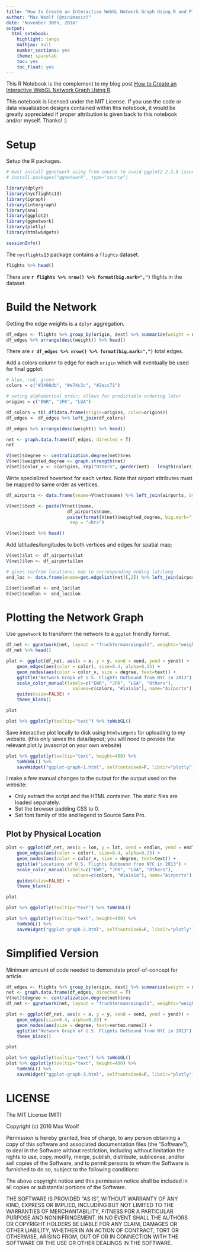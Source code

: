 ```yaml
---
title: "How to Create an Interactive WebGL Network Graph Using R and Plotly"
author: "Max Woolf (@minimaxir)"
date: "November 30th, 2016"
output:
  html_notebook:
    highlight: tango
    mathjax: null
    number_sections: yes
    theme: spacelab
    toc: yes
    toc_float: yes
---
```


This R Notebook is the complement to my blog post [How to Create an Interactive WebGL Network Graph Using R](http://minimaxir.com/2016/11/interactive-network/).

This notebook is licensed under the MIT License. If you use the code or data visualization designs contained within this notebook, it would be greatly appreciated if proper attribution is given back to this notebook and/or myself. Thanks! :)

# Setup

Setup the R packages.

```r

# must install ggnetwork using from source to avoid ggplot2 2.2.0 issue
# install.packages("ggnetwork", type="source")

library(dplyr)
library(nycflights13)
library(igraph)
library(intergraph)
library(sna)
library(ggplot2)
library(ggnetwork)
library(plotly)
library(htmlwidgets)

sessionInfo()
```

The `nycflights13` package contains a `flights` dataset.

```r
flights %>% head()
```

There are **`r flights %>% nrow() %>% format(big.mark=",")`** flights in the dataset.

# Build the Network

Getting the edge weights is a `dplyr` aggregation.

```r
df_edges <- flights %>% group_by(origin, dest) %>% summarize(weight = n())
df_edges %>% arrange(desc(weight)) %>% head()
```

There are **`r df_edges %>% nrow() %>% format(big.mark=",")`** total edges.

Add a colors column to edge for each `origin` which will eventually be used for final ggplot.

```r
# blue, red, green
colors = c("#3498db", "#e74c3c", "#2ecc71")

# seting alphabetical order; allows for predictable ordering later
origins = c("EWR", "JFK", "LGA")

df_colors = tbl_df(data.frame(origin=origins, color=origins))
df_edges <- df_edges %>% left_join(df_colors)

df_edges %>% arrange(desc(weight)) %>% head()
```


```r
net <- graph.data.frame(df_edges, directed = T)
net

V(net)$degree <- centralization.degree(net)$res
V(net)$weighted_degree <- graph.strength(net)
V(net)$color_v <- c(origins, rep("Others", gorder(net) - length(colors)))
```

Write specialized hovertext for each vertex. Note that airport attributes must be mapped to same order as vertices.


```r

df_airports <- data.frame(vname=V(net)$name) %>% left_join(airports, by=c("vname" = "faa"))

V(net)$text <- paste(V(net)$name,
                       df_airports$name,
                       paste(format(V(net)$weighted_degree, big.mark=",", trim=T), "Flights"),
                        sep = "<br>")

V(net)$text %>% head()
```

Add latitudes/longitudes to both vertices and edges for spatial map;

```r
V(net)$lat <- df_airports$lat
V(net)$lon <- df_airports$lon

# gives to/from locations; map to corresponding ending lat/long
end_loc <- data.frame(ename=get.edgelist(net)[,2]) %>% left_join(airports, by=c("ename" = "faa"))

E(net)$endlat <- end_loc$lat
E(net)$endlon <- end_loc$lon
```

# Plotting the Network Graph

Use `ggnetwork` to transform the network to a `ggplot` friendly format.

```r
df_net <- ggnetwork(net, layout = "fruchtermanreingold", weights="weight", niter=50000, arrow.gap=0)
df_net %>% head()
```

```r
plot <- ggplot(df_net, aes(x = x, y = y, xend = xend, yend = yend)) +
    geom_edges(aes(color = color), size=0.4, alpha=0.25) +
    geom_nodes(aes(color = color_v, size = degree, text=text)) +
    ggtitle("Network Graph of U.S. Flights Outbound from NYC in 2013") +
    scale_color_manual(labels=c("EWR", "JFK", "LGA", "Others"), 
                         values=c(colors, "#1a1a1a"), name="Airports") +
    guides(size=FALSE) +
    theme_blank()

plot
```

```r
plot %>% ggplotly(tooltip="text") %>% toWebGL()
```

Save interactive plot locally to disk using `htmlwidgets` for uploading to my website. (this only saves the data/layout; you will need to provide the relevant plot.ly javascript on your own website)

```r
plot %>% ggplotly(tooltip="text", height=400) %>%
    toWebGL() %>% 
    saveWidget("ggplot-graph-1.html", selfcontained=F, libdir="plotly")
```

I make a few manual changes to the output for the output used on the website:

* Only extract the script and the HTML container. The static files are loaded separately.
* Set the browser padding CSS to 0.
* Set font family of title and legend to Source Sans Pro.

## Plot by Physical Location

```r
plot <- ggplot(df_net, aes(x = lon, y = lat, xend = endlon, yend = endlat)) +
    geom_edges(aes(color = color), size=0.4, alpha=0.25) +
    geom_nodes(aes(color = color_v, size = degree, text=text)) +
    ggtitle("Locations of U.S. Flights Outbound from NYC in 2013") +
    scale_color_manual(labels=c("EWR", "JFK", "LGA", "Others"), 
                         values=c(colors, "#1a1a1a"), name="Airports") +
    guides(size=FALSE) +
    theme_blank()

plot
```

```r
plot %>% ggplotly(tooltip="text") %>% toWebGL()
```

```r
plot %>% ggplotly(tooltip="text", height=400) %>%
    toWebGL() %>%
    saveWidget("ggplot-graph-2.html", selfcontained=F, libdir="plotly")
```

# Simplified Version

Minimum amount of code needed to demonstate proof-of-concept for article.

```r
df_edges <- flights %>% group_by(origin, dest) %>% summarize(weight = n())
net <- graph.data.frame(df_edges, directed = T)
V(net)$degree <- centralization.degree(net)$res
df_net <- ggnetwork(net, layout = "fruchtermanreingold", weights="weight", niter=5000)

plot <- ggplot(df_net, aes(x = x, y = y, xend = xend, yend = yend)) +
    geom_edges(size=0.4, alpha=0.25) +
    geom_nodes(aes(size = degree, text=vertex.names)) +
    ggtitle("Network Graph of U.S. Flights Outbound from NYC in 2013") +
    theme_blank()

plot
```

```r
plot %>% ggplotly(tooltip="text") %>% toWebGL()
plot %>% ggplotly(tooltip="text", height=400) %>%
    toWebGL() %>%
    saveWidget("ggplot-graph-3.html", selfcontained=F, libdir="plotly")
```


# LICENSE

The MIT License (MIT)

Copyright (c) 2016 Max Woolf

Permission is hereby granted, free of charge, to any person obtaining a copy of this software and associated documentation files (the "Software"), to deal in the Software without restriction, including without limitation the rights to use, copy, modify, merge, publish, distribute, sublicense, and/or sell copies of the Software, and to permit persons to whom the Software is furnished to do so, subject to the following conditions:

The above copyright notice and this permission notice shall be included in all copies or substantial portions of the Software.

THE SOFTWARE IS PROVIDED "AS IS", WITHOUT WARRANTY OF ANY KIND, EXPRESS OR IMPLIED, INCLUDING BUT NOT LIMITED TO THE WARRANTIES OF MERCHANTABILITY, FITNESS FOR A PARTICULAR PURPOSE AND NONINFRINGEMENT. IN NO EVENT SHALL THE AUTHORS OR COPYRIGHT HOLDERS BE LIABLE FOR ANY CLAIM, DAMAGES OR OTHER LIABILITY, WHETHER IN AN ACTION OF CONTRACT, TORT OR OTHERWISE, ARISING FROM, OUT OF OR IN CONNECTION WITH THE SOFTWARE OR THE USE OR OTHER DEALINGS IN THE SOFTWARE.